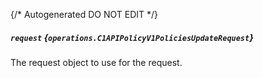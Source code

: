 {/* Autogenerated DO NOT EDIT  */}

##### `request` *{`operations.C1APIPolicyV1PoliciesUpdateRequest`}*
The request object to use for the request.
<Collapsible>
    <C1APIPolicyV1PoliciesUpdateRequest/>
</Collapsible>


